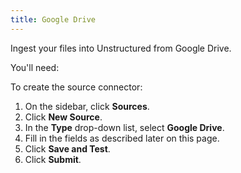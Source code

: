 ```yaml
---
title: Google Drive 
---
```


Ingest your files into Unstructured from Google Drive.

You'll need:


<GoogleDrivePrerequisites />

To create the source connector:

1. On the sidebar, click **Sources**.
2. Click **New Source**.
3. In the **Type** drop-down list, select **Google Drive**.
4. Fill in the fields as described later on this page.
5. Click **Save and Test**.
6. Click **Submit**.


<GoogleDriveFields />